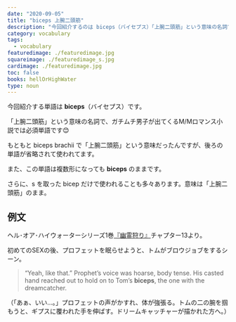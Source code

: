 ```yaml
---
date: "2020-09-05"
title: "biceps 上腕二頭筋"
description: "今回紹介するのは biceps（バイセプス）「上腕二頭筋」という意味の名詞です。例文は、ヘル･オア･ハイウォーターシリーズ1巻『幽霊狩り』より"
category: vocabulary
tags:
  - vocabulary
featuredimage: ./featuredimage.jpg
squareimage: ./featuredimage_s.jpg
cardimage: ./featuredimage.jpg
toc: false
books: hellOrHighWater
type: noun
---
```



今回紹介する単語は __biceps__（バイセプス）です。

「上腕二頭筋」という意味の名詞で、ガチムチ男子が出てくるM/Mロマンス小説では必須単語です😊

もともと biceps brachii で「上腕二頭筋」という意味だったんですが、後ろの単語が省略されて使われてます。

また、この単語は複数形になっても __biceps__ のままです。

さらに、s を取った bicep だけで使われることも多々あります。意味は「上腕二頭筋」のまま。

## 例文

ヘル･オア･ハイウォーターシリーズ1巻[『幽霊狩り』](https://amzn.to/2F3aVr4)チャプター13より。

初めてのSEXの後、プロフェットを眠らせようと、トムがブロウジョブをするシーン。

<Blockquote book srcBook="catchAGhost" lang="en" chapter="13">
“Yeah, like that.” Prophet’s voice was hoarse, body tense. His casted hand reached out to hold on to Tom’s <strong>biceps</strong>, the one with the dreamcatcher.
</Blockquote>

<p className="translation">（「あぁ、いい…。」プロフェットの声がかすれ、体が強張る。トムの二の腕を掴もうと、ギプスに覆われた手を伸ばす。ドリームキャッチャーが描かれた方へ。）</p>

<VocabularyFooter book="catchAGhost" />
